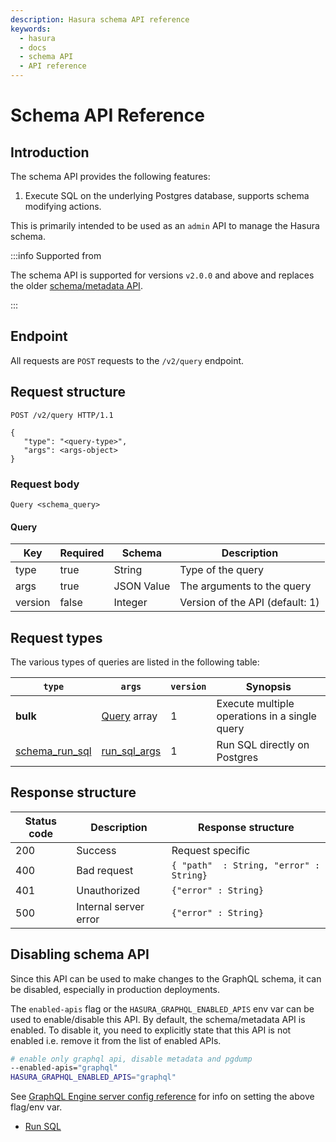 ```yaml
---
description: Hasura schema API reference
keywords:
  - hasura
  - docs
  - schema API
  - API reference
---
```


# Schema API Reference

## Introduction

The schema API provides the following features:

1.  Execute SQL on the underlying Postgres database, supports schema
    modifying actions.

This is primarily intended to be used as an `admin` API to manage the
Hasura schema.

:::info Supported from

The schema API is supported for versions `v2.0.0` and above and replaces
the older [schema/metadata API](/graphql/core/api-reference/schema-metadata-api/index.mdx).

:::

## Endpoint

All requests are `POST` requests to the `/v2/query` endpoint.

## Request structure

```http
POST /v2/query HTTP/1.1

{
   "type": "<query-type>",
   "args": <args-object>
}
```

### Request body

<div class="parsed-literal">

`Query <schema_query>`

</div>

#### Query

| Key     | Required | Schema     | Description                     |
|---------|----------|------------|---------------------------------|
| type    | true     | String     | Type of the query               |
| args    | true     | JSON Value | The arguments to the query      |
| version | false    | Integer    | Version of the API (default: 1) |

## Request types

The various types of queries are listed in the following table:

| `type`           | `args`                                                                                                                | `version` | Synopsis                                      |
|------------------|-----------------------------------------------------------------------------------------------------------------------|-----------|-----------------------------------------------|
| **bulk**         | [Query](#query) array                                                                                                 | 1         | Execute multiple operations in a single query |
| [schema_run_sql](/graphql/core/api-reference/schema-api/run-sql.mdx) | [run_sql_args](/graphql/core/api-reference/schema-api/run-sql.mdx)| 1         | Run SQL directly on Postgres                  |

## Response structure

| Status code	 |  Description	           |  Response structure                        |
|--------------|-------------------------|--------------------------------------------|
| 200	         |	Success                |  Request specific                          |
| 400	         |	Bad request            |  `{ "path"  : String, "error" : String}`   |
| 401	         |	Unauthorized           |  `{"error" : String}`                      |
| 500	         |	Internal server error	 |  `{"error" : String}`                      |

## Disabling schema API

Since this API can be used to make changes to the GraphQL schema, it can
be disabled, especially in production deployments.

The `enabled-apis` flag or the `HASURA_GRAPHQL_ENABLED_APIS` env var can
be used to enable/disable this API. By default, the schema/metadata API
is enabled. To disable it, you need to explicitly state that this API is
not enabled i.e. remove it from the list of enabled APIs.

```bash
# enable only graphql api, disable metadata and pgdump
--enabled-apis="graphql"
HASURA_GRAPHQL_ENABLED_APIS="graphql"
```

See [GraphQL Engine server config reference](/graphql/core/deployment/graphql-engine-flags/reference.mdx) for info on setting the above flag/env var.

- [Run SQL](<run-sql>)
